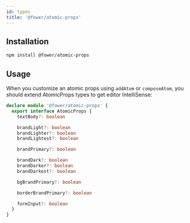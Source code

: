```yaml
---
id: types
title: '@fower/atomic-props'
---
```


## Installation

```bash npm2yarn
npm install @fower/atomic-props
```

## Usage

When you customize an atomic props using `addAtom` or `composeAtom`,
you should extend AtomicProps types to get editor IntelliSense:

```ts
declare module '@fower/atomic-props' {
  export interface AtomicProps {
    textBody?: boolean

    brandLight?: boolean
    brandLighter?: boolean
    brandLightest?: boolean

    brandPrimary?: boolean

    brandDark?: boolean
    brandDarker?: boolean
    brandDarkest?: boolean

    bgBrandPrimary?: boolean

    borderBrandPrimary?: boolean

    formInput?: boolean
  }
}
```
